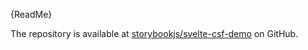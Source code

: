 
<Markdown>{ReadMe}</Markdown>

The repository is available at [storybookjs/svelte-csf-demo](https://github.com/storybookjs/svelte-csf-demo) on GitHub.
